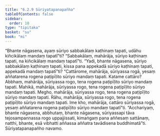 ```yaml
---
title: "6.2.9 Sūriyatapanapañha"
tableOfContents: false
sidebar:
  order: 10
type: "tipitaka"
basket: "su"
book: "mi"
---
```



<DynamicBreadcrumb />

<Division number="188" book="mi" bookNo="28">

<Paragraph number="1202" book="mi">
“Bhante nāgasena, ayaṃ sūriyo sabbakālaṃ kaṭhinaṃ tapati, udāhu kiñcikālaṃ mandaṃ tapatī”ti? “Sabbakālaṃ, mahārāja, sūriyo kaṭhinaṃ tapati, na kiñcikālaṃ mandaṃ tapatī”ti. “Yadi, bhante nāgasena, sūriyo sabbakālaṃ kaṭhinaṃ tapati, kissa pana appekadā sūriyo kaṭhinaṃ tapati, appekadā mandaṃ tapatī”ti? “Cattārome, mahārāja, sūriyassa rogā, yesaṃ aññatarena rogena paṭipīḷito sūriyo mandaṃ tapati. Katame cattāro? Abbhaṃ, mahārāja, sūriyassa rogo, tena rogena paṭipīḷito sūriyo mandaṃ tapati. Mahikā, mahārāja, sūriyassa rogo, tena rogena paṭipīḷito sūriyo mandaṃ tapati. Megho, mahārāja, sūriyassa rogo, tena rogena paṭipīḷito sūriyo mandaṃ tapati. Rāhu, mahārāja, sūriyassa rogo, tena rogena paṭipīḷito sūriyo mandaṃ tapati. Ime kho, mahārāja, cattāro sūriyassa rogā, yesaṃ aññatarena rogena paṭipīḷito sūriyo mandaṃ tapatī”ti. “Acchariyaṃ, bhante nāgasena, abbhutaṃ, bhante nāgasena, sūriyassapi tāva tejosampannassa rogo uppajjissati, kimaṅgaṃ pana aññesaṃ sattānaṃ, natthi, bhante, esā vibhatti aññassa aññatra tavādisena buddhimatā”ti.

</Paragraph>
</Division>

<Paragraph number="1203" type="center" book="mi">
Sūriyatapanapañho navamo.
</Paragraph>